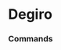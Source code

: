 # Degiro




### Commands
<ul className="grid grid-cols-1 md:grid-cols-2 lg:grid-cols-3 xl:grid-cols-4 gap-4 -ml-6">
<ReferenceCard
    title="Cancel"
    description=""
    url="/terminal/reference/portfolio/brokers/degiro/cancel"
    command
/>
<ReferenceCard
    title="Companynews"
    description=""
    url="/terminal/reference/portfolio/brokers/degiro/companynews"
    command
/>
<ReferenceCard
    title="Create"
    description=""
    url="/terminal/reference/portfolio/brokers/degiro/create"
    command
/>
<ReferenceCard
    title="Lastnews"
    description=""
    url="/terminal/reference/portfolio/brokers/degiro/lastnews"
    command
/>
<ReferenceCard
    title="Login"
    description=""
    url="/terminal/reference/portfolio/brokers/degiro/login"
    command
/>
<ReferenceCard
    title="Logout"
    description=""
    url="/terminal/reference/portfolio/brokers/degiro/logout"
    command
/>
<ReferenceCard
    title="Lookup"
    description=""
    url="/terminal/reference/portfolio/brokers/degiro/lookup"
    command
/>
<ReferenceCard
    title="Paexport"
    description=""
    url="/terminal/reference/portfolio/brokers/degiro/paexport"
    command
/>
<ReferenceCard
    title="Pending"
    description=""
    url="/terminal/reference/portfolio/brokers/degiro/pending"
    command
/>
<ReferenceCard
    title="Topnews"
    description=""
    url="/terminal/reference/portfolio/brokers/degiro/topnews"
    command
/>
<ReferenceCard
    title="Update"
    description=""
    url="/terminal/reference/portfolio/brokers/degiro/update"
    command
/>
</ul>
